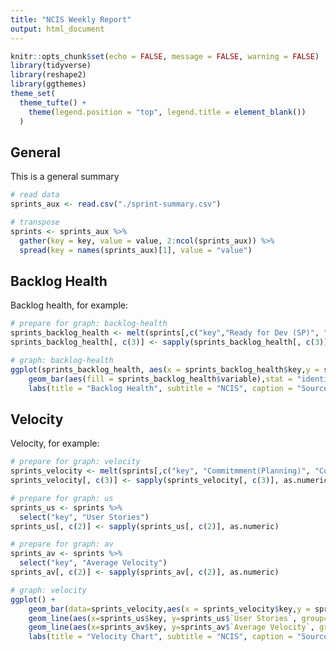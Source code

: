 ```yaml
---
title: "NCIS Weekly Report"
output: html_document
---
```


```r
knitr::opts_chunk$set(echo = FALSE, message = FALSE, warning = FALSE)
library(tidyverse)
library(reshape2)
library(ggthemes)
theme_set(
  theme_tufte() +
    theme(legend.position = "top", legend.title = element_blank())
  )
```

## General

This is a general summary

```r
# read data
sprints_aux <- read.csv("./sprint-summary.csv")

# transpose
sprints <- sprints_aux %>% 
  gather(key = key, value = value, 2:ncol(sprints_aux)) %>% 
  spread(key = names(sprints_aux)[1], value = "value")
```

## Backlog Health

Backlog health, for example:

```r
# prepare for graph: backlog-health
sprints_backlog_health <- melt(sprints[,c("key","Ready for Dev (SP)", "In progress (HLE)", "Remaining Work")],id.vars = 1)
sprints_backlog_health[, c(3)] <- sapply(sprints_backlog_health[, c(3)], as.numeric)

# graph: backlog-health
ggplot(sprints_backlog_health, aes(x = sprints_backlog_health$key,y = sprints_backlog_health$value)) + 
    geom_bar(aes(fill = sprints_backlog_health$variable),stat = "identity",position = "dodge")  +
    labs(title = "Backlog Health", subtitle = "NCIS", caption = "Source: Jira", x = "Sprints", y = "Story Points")
```


## Velocity

Velocity, for example:


```r
# prepare for graph: velocity
sprints_velocity <- melt(sprints[,c("key", "Commitmment(Planning)", "Completed (Sp)", "Stretch Goal", "Carry over")],id.vars = 1)
sprints_velocity[, c(3)] <- sapply(sprints_velocity[, c(3)], as.numeric)

# prepare for graph: us
sprints_us <- sprints %>%  
  select("key", "User Stories")
sprints_us[, c(2)] <- sapply(sprints_us[, c(2)], as.numeric)

# prepare for graph: av
sprints_av <- sprints %>%  
  select("key", "Average Velocity")
sprints_av[, c(2)] <- sapply(sprints_av[, c(2)], as.numeric)

# graph: velocity
ggplot() + 
    geom_bar(data=sprints_velocity,aes(x = sprints_velocity$key,y = sprints_velocity$value,fill = sprints_velocity$variable),stat = "identity",position = "dodge") +
    geom_line(aes(x=sprints_us$key, y=sprints_us$`User Stories`, group=1), linetype = "dashed", color="black", size=1.2) +
    geom_line(aes(x=sprints_av$key, y=sprints_av$`Average Velocity`, group=1),color="grey", size=1.2) +
    labs(title = "Velocity Chart", subtitle = "NCIS", caption = "Source: Jira", x = "Sprints", y = "Story Points")
```
